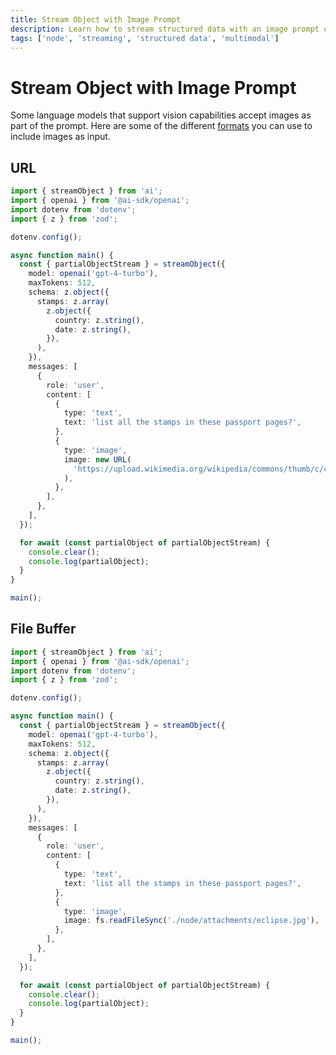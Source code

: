 ```yaml
---
title: Stream Object with Image Prompt
description: Learn how to stream structured data with an image prompt using the AI SDK and Node
tags: ['node', 'streaming', 'structured data', 'multimodal']
---
```


# Stream Object with Image Prompt

Some language models that support vision capabilities accept images as part of the prompt. Here are some of the different [formats](/docs/reference/ai-sdk-core/generate-text#content-image) you can use to include images as input.

## URL

```ts file='index.ts'
import { streamObject } from 'ai';
import { openai } from '@ai-sdk/openai';
import dotenv from 'dotenv';
import { z } from 'zod';

dotenv.config();

async function main() {
  const { partialObjectStream } = streamObject({
    model: openai('gpt-4-turbo'),
    maxTokens: 512,
    schema: z.object({
      stamps: z.array(
        z.object({
          country: z.string(),
          date: z.string(),
        }),
      ),
    }),
    messages: [
      {
        role: 'user',
        content: [
          {
            type: 'text',
            text: 'list all the stamps in these passport pages?',
          },
          {
            type: 'image',
            image: new URL(
              'https://upload.wikimedia.org/wikipedia/commons/thumb/c/c5/WW2_Spanish_official_passport.jpg/1498px-WW2_Spanish_official_passport.jpg',
            ),
          },
        ],
      },
    ],
  });

  for await (const partialObject of partialObjectStream) {
    console.clear();
    console.log(partialObject);
  }
}

main();
```

## File Buffer

```ts file='index.ts'
import { streamObject } from 'ai';
import { openai } from '@ai-sdk/openai';
import dotenv from 'dotenv';
import { z } from 'zod';

dotenv.config();

async function main() {
  const { partialObjectStream } = streamObject({
    model: openai('gpt-4-turbo'),
    maxTokens: 512,
    schema: z.object({
      stamps: z.array(
        z.object({
          country: z.string(),
          date: z.string(),
        }),
      ),
    }),
    messages: [
      {
        role: 'user',
        content: [
          {
            type: 'text',
            text: 'list all the stamps in these passport pages?',
          },
          {
            type: 'image',
            image: fs.readFileSync('./node/attachments/eclipse.jpg'),
          },
        ],
      },
    ],
  });

  for await (const partialObject of partialObjectStream) {
    console.clear();
    console.log(partialObject);
  }
}

main();
```
